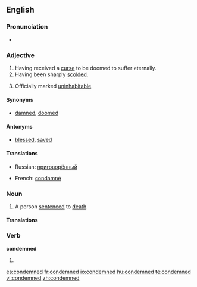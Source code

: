 ==English==

===Pronunciation===
*{{audio|en-us-condemned.ogg|Audio (US)}}

===Adjective===
{{en-adj|-}}

# Having received a [[curse]] to be doomed to suffer eternally.
# Having been sharply [[scold]]ed.
# {{context|of a building}} Officially marked [[uninhabitable]].

====Synonyms====
* {{sense|having received a curse}} [[damned]], [[doomed]]

====Antonyms====
* {{sense|having received a curse}} [[blessed]], [[saved]]

====Translations====
{{trans-top|having received a curse to be doomed to suffer eternally}}
* Russian: [[приговорённый]]
{{trans-mid}}
{{trans-bottom}}

{{trans-top|having been sharply scolded}}
{{trans-mid}}
{{trans-bottom}}

{{trans-top|officially marked uninhabitable}}
{{trans-mid}}
{{trans-bottom}}

{{checktrans-top}}
* French: [[condamné]]
{{checktrans-bottom}}

===Noun===
{{en-noun|condemned}}

# A person [[sentence]]d to [[death]].

====Translations====
{{trans-top|person sentenced to death}}
{{trans-mid}}
{{trans-bottom}}

===Verb===
'''condemned'''

# {{past of|condemn}}

[[es:condemned]]
[[fr:condemned]]
[[io:condemned]]
[[hu:condemned]]
[[te:condemned]]
[[vi:condemned]]
[[zh:condemned]]